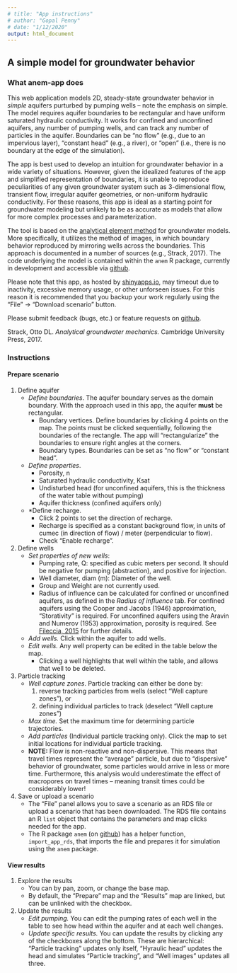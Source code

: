 ```yaml
---
# title: "App instructions"
# author: "Gopal Penny"
# date: "1/12/2020"
output: html_document
---
```


## A simple model for groundwater behavior

### What anem-app does

This web application models 2D, steady-state groundwater behavior in *simple* aquifers purturbed by pumping wells -- note the emphasis on simple. The model requires aquifer boundaries to be rectangular and have uniform saturated hydraulic conductivity. It works for confined and unconfined aquifers, any number of pumping wells, and can track any number of particles in the aquifer. Boundaries can be "no flow" (e.g., due to an impervious layer), "constant head" (e.g., a river), or "open" (i.e., there is no boundary at the edge of the simulation). 

The app is best used to develop an intuition for groundwater behavior in a wide variety of situations. However, given the idealized features of the app and simplified representation of boundaries, it is unable to reproduce peculiarities of any given groundwater system such as 3-dimensional flow, transient flow, irregular aquifer geometries, or non-uniform hydraulic conductivity. For these reasons, this app is ideal as a starting point for groundwater modeling but unlikely to be as accurate as models that allow for more complex processes and parameterization.

The tool is based on the [analytical element method](https://en.wikipedia.org/wiki/Analytic_element_method) for groundwater models. More specifically, it utilizes the method of images, in which boundary behavior reproduced by mirroring wells across the boundaries. This approach is documented in a number of sources (e.g., Strack, 2017). The code underlying the model is contained within the `anem` R package, currently in development and accessible via [github](https://github.com/gopalpenny/anem).

Please note that this app, as hosted by [shinyapps.io](https://www.shinyapps.io/), may timeout due to inactivity, excessive memory usage, or other unforseen issues. For this reason it is recommended that you backup your work regularly using the "File" -> "Download scenario" button.

Please submit feedback (bugs, etc.) or feature requests on [github](https://github.com/gopalpenny/anem/issues).

Strack, Otto DL. *Analytical groundwater mechanics.* Cambridge University Press, 2017.

### Instructions

#### Prepare scenario

1. Define aquifer
    + *Define boundaries*. The aquifer boundary serves as the domain boundary. With the approach used in this app, the aquifer **must** be rectangular. 
        + Boundary vertices. Define boundaries by clicking 4 points on the map. The points must be clicked sequentially, following the boundaries of the rectangle. The app will "rectangularize" the boundaries to ensure right angles at the corners.
        + Boundary types. Boundaries can be set as "no flow" or "constant head".
    + *Define properties*.
        + Porosity, n
        + Saturated hydraulic conductivity, Ksat
        + Undisturbed head (for unconfined aquifers, this is the thickness of the water table without pumping)
        + Aquifer thickness (confined aquifers only)
    + *Define recharge.
        + Click 2 points to set the direction of recharge. 
        + Recharge is specified as a constant background flow, in units of cumec (in direction of flow) / meter (perpendicular to flow).
        + Check "Enable recharge".
1. Define wells
    + *Set properties of new wells*:
        + Pumping rate, Q: specified as cubic meters per second. It should be negative for pumping (abstraction), and positive for injection.
        + Well diameter, diam (m): Diameter of the well.
        + Group and Weight are not currently used.
        + Radius of influence can be calculated for confined or unconfined aquifers, as defined in the *Radius of influence* tab. For confined aquifers using the Cooper and Jacobs (1946) approximation, "Storativity" is required. For unconfined aquifers using the Aravin and Numerov (1953) approximation, porosity is required. See [Fileccia, 2015](http://www.doi.org/10.7343/AS-117-15-0144) for further details.
    + *Add wells.* Click within the aquifer to add wells.
    + *Edit wells.* Any well property can be edited in the table below the map.
        + Clicking a well highlights that well within the table, and allows that well to be deleted.
1. Particle tracking
    + *Well capture zones*. Particle tracking can either be done by:
        1. reverse tracking particles from wells (select "Well capture zones"), or
        1. defining individual particles to track (deselect "Well capture zones")
    + *Max time.* Set the maximum time for determining particle trajectories.
    + *Add particles* (Individual particle tracking only). Click the map to set initial locations for individual particle tracking.
    + **NOTE:** Flow is non-reactive and non-dispersive. This means that travel times represent the "average" particle, but due to "dispersive" behavior of groundwater, some particles would arrive in less or more time. Furthermore, this analysis would underestimate the effect of macropores on travel times -- meaning transit times could be considerably lower!
1. Save or upload a scenario
    + The "File" panel allows you to save a scenario as an RDS file or upload a scenario that has been downloaded. The RDS file contains an R `list` object that contains the parameters and map clicks needed for the app. 
    + The R package `anem` (on [github](https://github.com/gopalpenny/anem)) has a helper function, `import_app_rds`, that imports the file and prepares it for simulation using the `anem` package.
        
#### View results

1. Explore the results 
    + You can by pan, zoom, or change the base map.
    + By default, the "Prepare" map and the "Results" map are linked, but can be unlinked with the checkbox.
1. Update the results
    + *Edit pumping.* You can edit the pumping rates of each well in the table to see how head within the aquifer and at each well changes.
    + *Update specific results.* You can update the results by clicking any of the checkboxes along the bottom. These are hierarchical: "Particle tracking" updates only itself, "Hyraulic head" updates the head and simulates "Particle tracking", and "Well images" updates all three.
